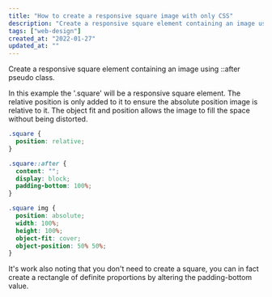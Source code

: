 ```yaml
---
title: "How to create a responsive square image with only CSS"
description: "Create a responsive square element containing an image using ::after pseudo class."
tags: ["web-design"]
created_at: "2022-01-27"
updated_at: ""
---
```


Create a responsive square element containing an image using ::after pseudo class.

In this example the '.square' will be a responsive square element. The relative position is only added to it to ensure the absolute position image is relative to it. The object fit and position allows the image to fill the space without being distorted.

```css
.square {
  position: relative;
}

.square::after {
  content: "";
  display: block;
  padding-bottom: 100%;
}

.square img {
  position: absolute;
  width: 100%;
  height: 100%;
  object-fit: cover;
  object-position: 50% 50%;
}
```

It's work also noting that you don't need to create a square, you can in fact create a rectangle of definite proportions by altering the padding-bottom value.
